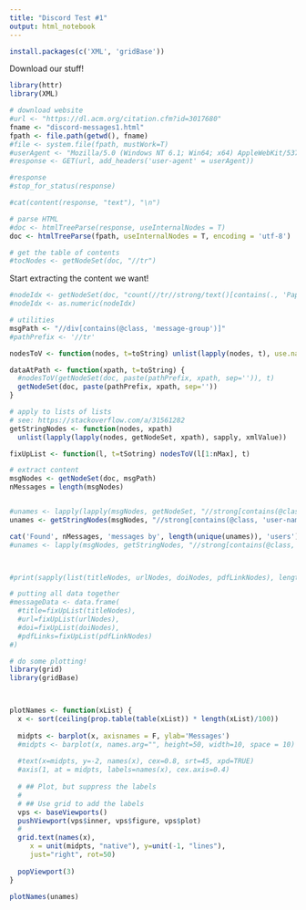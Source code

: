 ```yaml
---
title: "Discord Test #1"
output: html_notebook
---
```




```r
install.packages(c('XML', 'gridBase'))
```

Download our stuff!

```r
library(httr)
library(XML)

# download website
#url <- "https://dl.acm.org/citation.cfm?id=3017680"
fname <- "discord-messages1.html"
fpath <- file.path(getwd(), fname)
#file <- system.file(fpath, mustWork=T)
#userAgent <- "Mozilla/5.0 (Windows NT 6.1; Win64; x64) AppleWebKit/537.36 (KHTML, like Gecko) Chrome/64.0.3282.186 Safari/537.36"
#response <- GET(url, add_headers('user-agent' = userAgent))

#response
#stop_for_status(response)

#cat(content(response, "text"), "\n")

# parse HTML
#doc <- htmlTreeParse(response, useInternalNodes = T)
doc <- htmlTreeParse(fpath, useInternalNodes = T, encoding = 'utf-8')

# get the table of contents
#tocNodes <- getNodeSet(doc, "//tr")
```



Start extracting the content we want!

```r

#nodeIdx <- getNodeSet(doc, "count(//tr//strong/text()[contains(., 'Papers:')])")
#nodeIdx <- as.numeric(nodeIdx)

# utilities
msgPath <- "//div[contains(@class, 'message-group')]"
#pathPrefix <- '//tr'

nodesToV <- function(nodes, t=toString) unlist(lapply(nodes, t), use.names=F)

dataAtPath <- function(xpath, t=toString) {
  #nodesToV(getNodeSet(doc, paste(pathPrefix, xpath, sep='')), t)
  getNodeSet(doc, paste(pathPrefix, xpath, sep=''))
}

# apply to lists of lists
# see: https://stackoverflow.com/a/31561282
getStringNodes <- function(nodes, xpath)
  unlist(lapply(lapply(nodes, getNodeSet, xpath), sapply, xmlValue))

fixUpList <- function(l, t=tSotring) nodesToV(l[1:nMax], t)

# extract content
msgNodes <- getNodeSet(doc, msgPath)
nMessages = length(msgNodes)


#unames <- lapply(lapply(msgNodes, getNodeSet, "//strong[contains(@class, 'user-name')]/text()"), head, 1)
unames <- getStringNodes(msgNodes, "//strong[contains(@class, 'user-name')]/text()")

cat('Found', nMessages, 'messages by', length(unique(unames)), 'users')
#unames <- lapply(msgNodes, getStringNodes, "//strong[contains(@class, 'user-name')]/text()")



#print(sapply(list(titleNodes, urlNodes, doiNodes, pdfLinkNodes), length))

# putting all data together
#messageData <- data.frame(
  #title=fixUpList(titleNodes),
  #url=fixUpList(urlNodes),
  #doi=fixUpList(doiNodes),
  #pdfLinks=fixUpList(pdfLinkNodes)
#)
```

```r
# do some plotting!
library(grid)
library(gridBase)



plotNames <- function(xList) {
  x <- sort(ceiling(prop.table(table(xList)) * length(xList)/100))
  
  midpts <- barplot(x, axisnames = F, ylab='Messages')
  #midpts <- barplot(x, names.arg="", height=50, width=10, space = 10)
  
  #text(x=midpts, y=-2, names(x), cex=0.8, srt=45, xpd=TRUE)
  #axis(1, at = midpts, labels=names(x), cex.axis=0.4)
  
  # ## Plot, but suppress the labels
  # 
  # ## Use grid to add the labels    
  vps <- baseViewports()
  pushViewport(vps$inner, vps$figure, vps$plot)
  # 
  grid.text(names(x),
     x = unit(midpts, "native"), y=unit(-1, "lines"),
     just="right", rot=50)
   
  popViewport(3)
}

plotNames(unames)
```

